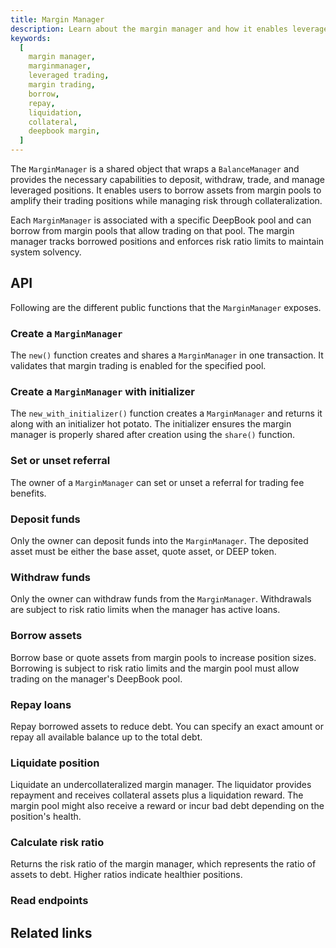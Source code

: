 ```yaml
---
title: Margin Manager
description: Learn about the margin manager and how it enables leveraged trading on DeepBook.
keywords:
  [
    margin manager,
    marginmanager,
    leveraged trading,
    margin trading,
    borrow,
    repay,
    liquidation,
    collateral,
    deepbook margin,
  ]
---
```


The `MarginManager` is a shared object that wraps a `BalanceManager` and provides the necessary capabilities to deposit, withdraw, trade, and manage leveraged positions. It enables users to borrow assets from margin pools to amplify their trading positions while managing risk through collateralization.

Each `MarginManager` is associated with a specific DeepBook pool and can borrow from margin pools that allow trading on that pool. The margin manager tracks borrowed positions and enforces risk ratio limits to maintain system solvency.

## API

Following are the different public functions that the `MarginManager` exposes.

### Create a `MarginManager`

The `new()` function creates and shares a `MarginManager` in one transaction. It validates that margin trading is enabled for the specified pool.

<ImportContent
	source="packages/deepbook_margin/sources/margin_manager.move"
	mode="code"
	org="MystenLabs"
	repo="deepbookv3"
	fun="new"
	noComments
/>

### Create a `MarginManager` with initializer

The `new_with_initializer()` function creates a `MarginManager` and returns it along with an initializer hot potato. The initializer ensures the margin manager is properly shared after creation using the `share()` function.

<ImportContent
	source="packages/deepbook_margin/sources/margin_manager.move"
	mode="code"
	org="MystenLabs"
	repo="deepbookv3"
	fun="new_with_initializer,share"
	noComments
/>

### Set or unset referral

The owner of a `MarginManager` can set or unset a referral for trading fee benefits.

<ImportContent
	source="packages/deepbook_margin/sources/margin_manager.move"
	mode="code"
	org="MystenLabs"
	repo="deepbookv3"
	fun="set_referral,unset_referral"
/>

### Deposit funds

Only the owner can deposit funds into the `MarginManager`. The deposited asset must be either the base asset, quote asset, or DEEP token.

<ImportContent
	source="packages/deepbook_margin/sources/margin_manager.move"
	mode="code"
	org="MystenLabs"
	repo="deepbookv3"
	fun="deposit"
/>

### Withdraw funds

Only the owner can withdraw funds from the `MarginManager`. Withdrawals are subject to risk ratio limits when the manager has active loans.

<ImportContent
	source="packages/deepbook_margin/sources/margin_manager.move"
	mode="code"
	org="MystenLabs"
	repo="deepbookv3"
	fun="withdraw"
/>

### Borrow assets

Borrow base or quote assets from margin pools to increase position sizes. Borrowing is subject to risk ratio limits and the margin pool must allow trading on the manager's DeepBook pool.

<ImportContent
	source="packages/deepbook_margin/sources/margin_manager.move"
	mode="code"
	org="MystenLabs"
	repo="deepbookv3"
	fun="borrow_base,borrow_quote"
/>

### Repay loans

Repay borrowed assets to reduce debt. You can specify an exact amount or repay all available balance up to the total debt.

<ImportContent
	source="packages/deepbook_margin/sources/margin_manager.move"
	mode="code"
	org="MystenLabs"
	repo="deepbookv3"
	fun="repay_base,repay_quote"
/>

### Liquidate position

Liquidate an undercollateralized margin manager. The liquidator provides repayment and receives collateral assets plus a liquidation reward. The margin pool might also receive a reward or incur bad debt depending on the position's health.

<ImportContent
	source="packages/deepbook_margin/sources/margin_manager.move"
	mode="code"
	org="MystenLabs"
	repo="deepbookv3"
	fun="liquidate"
/>

### Calculate risk ratio

Returns the risk ratio of the margin manager, which represents the ratio of assets to debt. Higher ratios indicate healthier positions.

<ImportContent
	source="packages/deepbook_margin/sources/margin_manager.move"
	mode="code"
	org="MystenLabs"
	repo="deepbookv3"
	fun="risk_ratio"
/>

### Read endpoints

<ImportContent
	source="packages/deepbook_margin/sources/margin_manager.move"
	mode="code"
	org="MystenLabs"
	repo="deepbookv3"
	fun="balance_manager,calculate_assets,calculate_debts,owner,deepbook_pool,margin_pool_id,borrowed_shares,borrowed_base_shares,borrowed_quote_shares,has_base_debt"
/>

## Related links

<RelatedLink
	href="https://github.com/MystenLabs/deepbookv3/tree/main/packages/deepbook_margin"
	label="DeepBook Margin package"
	desc="The DeepBook Margin package on GitHub."
/>
